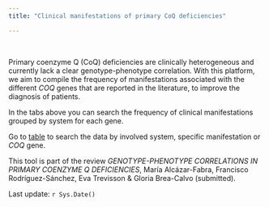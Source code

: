```yaml
---
title: "Clinical manifestations of primary CoQ deficiencies"

---
```


<!-- Global site tag (gtag.js) - Google Analytics -->
<script async src="https://www.googletagmanager.com/gtag/js?id=G-PR2Y8ZWQEW"></script>
<script>
  window.dataLayer = window.dataLayer || [];
  function gtag(){dataLayer.push(arguments);}
  gtag('js', new Date());

  gtag('config', 'G-PR2Y8ZWQEW');
</script>



<br>

Primary coenzyme Q (CoQ) deficiencies are clinically heterogeneous and currently lack a clear genotype-phenotype correlation. With this platform, we aim to compile the frequency of manifestations associated with the different *COQ* genes that are reported in the literature, to improve the diagnosis of patients.

In the tabs above you can search the frequency of clinical manifestations grouped by system for each gene.

Go to [table](Table.html) to search the data by involved system, specific manifestation or *COQ* gene.

This tool is part of the review *GENOTYPE-PHENOTYPE CORRELATIONS IN PRIMARY COENZYME Q DEFICIENCIES*, María Alcázar-Fabra, Francisco Rodríguez-Sánchez, Eva Trevisson & Gloria Brea-Calvo (submitted).  

Last update: `r Sys.Date()`

